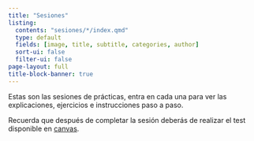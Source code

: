 ```yaml
---
title: "Sesiones"
listing: 
  contents: "sesiones/*/index.qmd"
  type: default
  fields: [image, title, subtitle, categories, author]
  sort-ui: false
  filter-ui: false
page-layout: full
title-block-banner: true
---
```


Estas son las sesiones de prácticas, entra en cada una para ver las explicaciones, ejercicios e instrucciones paso a paso.

Recuerda que después de completar la sesión deberás de realizar el test disponible en [canvas](https://cunef.instructure.com). 
